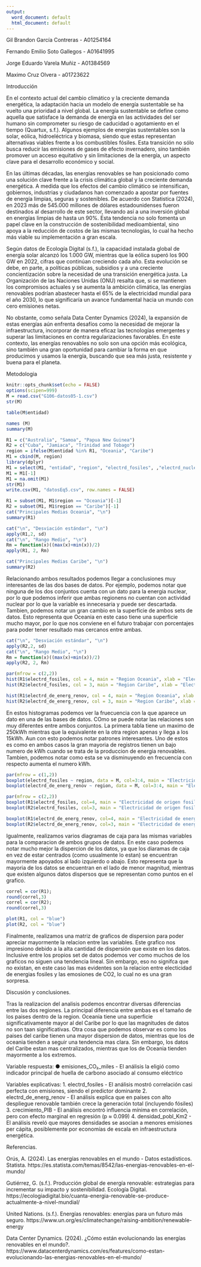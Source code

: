 ---
output:
  word_document: default
  html_document: default
---
Gil Brandon García Contreras - A01254164

Fernando Emilio Soto Gallegos - A01641995

Jorge Eduardo Varela Muñiz - A01384569

Maximo Cruz Olvera - a01723622

Introducción

En el contexto actual del cambio climático y la creciente demanda energética, la adaptación hacia un modelo de energía sustentable se ha vuelto una prioridad a nivel global. La energía sustentable se define como aquella que satisface la demanda de energía en las actividades del ser humano sin comprometer su riesgo de caducidad o agotamiento en el tiempo (Quartux, s.f.).  Algunos ejemplos de energías sustentables son la solar, eólica, hidroeléctrica y biomasa, siendo que estas representan alternativas viables frente a los combustibles fósiles. Esta transición no sólo busca reducir las emisiones de gases de efecto invernadero, sino también promover un acceso equitativo y sin limitaciones de la energía, un aspecto clave para el desarrollo económico y social.

En las últimas décadas, las energías renovables se han posicionado como una solución clave frente a la crisis climática global y la creciente demanda energética. A medida que los efectos del cambio climático se intensifican, gobiernos, industrias y ciudadanos han comenzado a apostar por fuentes de energía limpias, seguras y sostenibles. De acuerdo con Statistica (2024), en 2023 más de 545.000 millones de dólares estadounidenses fueron destinados al desarrollo de este sector, llevando así a una inversión global en energías limpias de hasta un 90%. Esta tendencia no solo fomenta un papel clave en la construcción de sostenibilidad medioambiental, sino apoya a la reducción de costos de las mismas tecnologías, lo cual ha hecho más viable su implementación a gran escala.


Según datos de Ecología Digital (s.f.), la capacidad instalada global de energía solar alcanzó los 1.000 GW, mientras que la eólica superó los 900 GW en 2022, cifras que continúan creciendo cada año. Esta evolución se debe, en parte, a políticas públicas, subsidios y a una creciente concientización sobre la necesidad de una transición energética justa. La Organización de las Naciones Unidas (ONU) resalta que, si se mantienen los compromisos actuales y se aumenta la ambición climática, las energías renovables podrían abastecer hasta el 65% de la electricidad mundial para el año 2030, lo que significaría un avance fundamental hacia un mundo con cero emisiones netas.


No obstante, como señala Data Center Dynamics (2024), la expansión de estas energías aún enfrenta desafíos como la necesidad de mejorar la infraestructura, incorporar de manera eficaz las tecnologías emergentes y superar las limitaciones en contra regularizaciones favorables. En este contexto, las energías renovables no solo son una opción más ecológica, sino también una gran oportunidad para cambiar la forma en que producimos y usamos la energía, buscando que sea más justa, resistente y buena para el planeta.

Metodologia

```{r, include=FALSE}
knitr::opts_chunk$set(echo = FALSE)
options(scipen=999)
M = read.csv("G106-datos05-1.csv") 
str(M)
```
```{r, include=FALSE}
table(M$entidad)
```
```{r, include=FALSE}
names (M) 
summary(M)
```
```{r, include=FALSE}
R1 = c("Australia", "Samoa", "Papua New Guinea")
R2 = c("Cuba", "Jamiaca", "Trinidad and Tobago")
region = ifelse(M$entidad %in% R1, "Oceania", "Caribe")
M1 = cbind(M, region)
library(dplyr) 
M1 = select(M1, "entidad", "region", "electrd_fosiles", ,"electrd_nuclear", "electrd_de_energ_renov", "crecimiento_PIB", "emisiones_CO2", "densidad_pobl_Km2", "consumo_energ_prim", "superficie") 
M1 = M1[-1]
M1 = na.omit(M1) 
str(M1)
write.csv(M1, "datosEq5.csv", row.names = FALSE)
```
``` {r}
R1 = subset(M1, M1$region == "Oceania")[-1]
R2 = subset(M1, M1$region == "Caribe")[-1]
cat("Principales Medias Oceania", "\n")
summary(R1) 
```
``` {r, include=FALSE}
cat("\n", "Desviación estándar", "\n")
apply(R1,2, sd)
cat("\n", "Rango Medio", "\n")
Rm = function(x)((max(x)+min(x))/2)
apply(R1, 2, Rm) 
```
``` {r}
cat("Principales Medias Caribe", "\n")
summary(R2) 
```

Relacionando ambos resultados podemos llegar a conclusiones muy interesantes de las dos bases de datos. Por ejemplo, podemos notar que ninguna de los dos conjuntos cuenta con un dato para la energia nuclear, por lo que podemos inferir que ambas regionens no cuentan con actividad nuclear por lo que la variable es innecesaria y puede ser descartada. Tambien, podemos notar un gran cambio en la superficie de ambos sets de datos. Esto representa que Oceania en este caso tiene una superficie mucho mayor, por lo que nos conviene en el futuro trabajar con porcentajes para poder tener resultado mas cercanos entre ambas. 

``` {r, include=FALSE}
cat("\n", "Desviación estándar", "\n")
apply(R2,2, sd)
cat("\n", "Rango Medio", "\n")
Rm = function(x)((max(x)+min(x))/2)
apply(R2, 2, Rm) 
```
``` {r}
par(mfrow = c(2,2))
hist(R1$electrd_fosiles, col = 4, main = "Region Oceania", xlab = "Electricidad de origen fosil(kWh)", ylab = "Frecuencia")
hist(R2$electrd_fosiles, col = 3, main = "Region Caribe", xlab = "Electricidad de origen fosil(kWh)", ylab = "")

hist(R1$electrd_de_energ_renov, col = 4, main = "Region Oceania", xlab = "Electricidad de energias renovables(kWh)", ylab = "Frecuencia")
hist(R2$electrd_de_energ_renov, col = 3, main = "Region Caribe", xlab = "Electricidad de energias renovables(kWh)", ylab = "")

```

En estos histogramas podemos ver la fruecuencia con la que aparece un dato en una de las bases de datos. COmo se puede notar las relaciones son muy diferentes entre ambos conjuntos. La primera tabla tiene un maximo de 250kWh mientras que la equivalente en la otra region apenas y llega a los 15kWh. Aun con esto podemos notar patrones interesantes. Uno de estos es como en ambos casos la gran mayoria de registros tienen un bajo numero de kWh cuando se trata de la produccion de energia renovables. Tambien, podemos notar como esta se va disminuyendo en frecuencia con respecto aumenta el numero kWh. 

``` {r, include=FALSE}
par(mfrow = c(1,2))
boxplot(electrd_fosiles ~ region, data = M, col=3:4, main = "Electricidad de origen fosil")
boxplot(electrd_de_energ_renov ~ region, data = M, col=3:4, main = "Electricidad de energias renovables")
```
``` {r}
par(mfrow = c(2,2))
boxplot(R1$electrd_fosiles, col=4, main = "Electricidad de origen fosil, Oceania", horizontal=TRUE)
boxplot(R2$electrd_fosiles, col=3, main = "Electricidad de origen fosil, Caribe", horizontal=TRUE)

boxplot(R1$electrd_de_energ_renov, col=4, main = "Electricidad de energias renovables, Oceania", horizontal=TRUE)
boxplot(R2$electrd_de_energ_renov, col=3, main = "Electricidad de energias renovables, Caribe", horizontal=TRUE)
```

Igualmente, realizamos varios diagramas de caja para las mismas variables para la comparacion de ambos grupos de datos. En este caso podemos notar mucho mejor la dispercion de los datos, ya que los diaramas de caja en vez de estar centrados (como usualmente lo estan) se encuentran mayormente apoyados al lado izquierdo o abajo. Esto representa que la mayoria de los datos se encuentran en el lado de menor magnitud, mientras que existen algunos datos dispersos que se representan como puntos en el grafico. 

``` {r, warning=FALSE, include=FALSE}
correl = cor(R1);
round(correl,3)
correl = cor(R2);
round(correl,3)
```
``` {r}
plot(R1, col = "blue") 
plot(R2, col = "blue") 

```

Finalmente, realizamos una matriz de graficos de dispersion para poder apreciar mayormente la relacion entre las variables. Este grafico nos impresiono debido a la alta cantidad de dispersión que existe en los datos. Inclusive entre los propios set de datos podemos ver como muchos de los graficos no siguen una tendencia lineal. Sin embargo, eso no signifca que no existan, en este caso las mas evidentes son la relacion entre electicidad de energias fosiles y las emosiones de CO2, lo cual no es una gran sorpresa. 

Discusión y conclusiones.

Tras la realizacion del analisis podemos encontrar diversas diferencias entre las dos regiones. La principal diferencia entre ambas es el tamaño de los paises dentro de la region. Oceania tiene una superficie significativamente mayor al del Caribe por lo que las magnitudes de datos no son taan significativas. Otra cosa que podemos observar es como los paises del caribe tienen una mayor dispersion de datos, mientras que los de oceania tienden a seguir una tendencia mas clara. Sin embargo, los datos del Caribe estan mas centralizados, mientras que los de Oceania tienden mayormente a los extremos. 

Variable respuesta:
● emisiones_CO₂_miles - El análisis la eligió como indicador principal de huella de carbono asociado al consumo eléctrico

Variables explicativas:
1. electrd_fosiles - El análisis mostró correlación casi perfecta con emisiones, siendo el predictor dominante
2. electrd_de_energ_renov - El análisis explica que en países con alto despliegue renovable también crece la generación total (incluyendo fósiles)
3. crecimiento_PIB - El análisis encontró influencia mínima en correlación, pero con efecto marginal en regresión (p ≈ 0.099)
4. densidad_pobl_Km2 - El análisis reveló que mayores densidades se asocian a menores emisiones per cápita, posiblemente por economías de escala en infraestructura energética.

Referencias.

Orús, A. (2024). Las energías renovables en el mundo - Datos estadísticos. Statista. https://es.statista.com/temas/8542/las-energias-renovables-en-el-mundo/ 

Gutiérrez, G. (s.f.). Producción global de energía renovable: estrategias para incrementar su impacto y sostenibilidad. Ecología Digital. https://ecologiadigital.bio/cuanta-energia-renovable-se-produce-actualmente-a-nivel-mundial/ 

United Nations. (s.f.). Energías renovables: energías para un futuro más seguro. https://www.un.org/es/climatechange/raising-ambition/renewable-energy 

Data Center Dynamics. (2024). ¿Cómo están evolucionando las energías renovables en el mundo?. https://www.datacenterdynamics.com/es/features/como-estan-evolucionando-las-energias-renovables-en-el-mundo/ 
